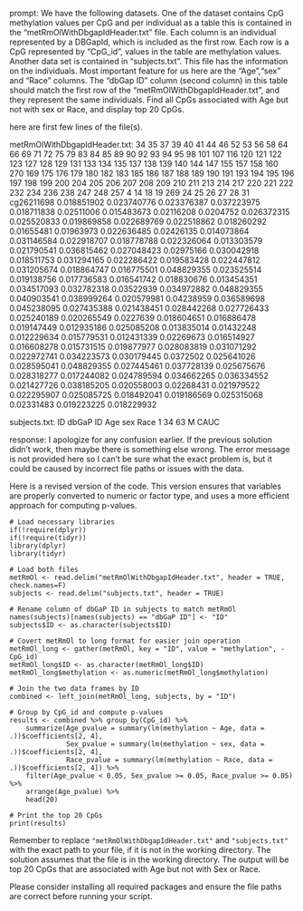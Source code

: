 prompt:
We have the following datasets. One of the dataset contains CpG methylation values per CpG and per individual as a table this is contained in the “metRmOlWithDbgapIdHeader.txt” file. Each column is an individual represented by a DBGapId, which is included as the first row. Each row is a CpG represented by "CpG_id", values in the table are methylation values. Another data set is contained in “subjects.txt”. This file has the information on the individuals. Most important feature for us here are the "Age","sex" and "Race" columns. The "dbGap ID" column (second column) in this table should match the first row of the "metRmOlWithDbgapIdHeader.txt", and they represent the same individuals. Find all CpGs associated with Age but not with sex or Race, and display top 20 CpGs.

here are first few lines of the file(s).

metRmOlWithDbgapIdHeader.txt:
	34	35	37	39	40	41	44	46	52	53	56	58	64	66	69	71	72	75	79	83	84	85	89	90	92	93	94	95	98	101	107	116	120	121	122	123	127	128	129	131	133	134	135	137	138	139	140	144	147	155	157	158	160	270	169	175	176	179	180	182	183	185	186	187	188	189	190	191	193	194	195	196	197	198	199	200	204	205	206	207	208	209	210	211	213	214	217	220	221	222	232	234	236	238	247	248	257	4	14	18	19	269	24	25	26	27	28	31
cg26211698	0.018851902	0.023740776	0.023376387	0.037223975	0.018711838	0.02511006	0.015483673	0.02116208	0.0204752	0.026372315	0.025520833	0.019869858	0.022689769	0.022518862	0.018260292	0.01655481	0.01963973	0.022636485	0.02426135	0.014073864	0.031146584	0.022918707	0.018778788	0.022326064	0.013303579	0.021790541	0.036815462	0.027048423	0.02975166	0.030042918	0.018511753	0.031294165	0.022286422	0.019583428	0.022447812	0.031205674	0.018864747	0.016775501	0.048829355	0.023525514	0.019138756	0.017736583	0.016541742	0.018830676	0.013454351	0.034517093	0.032782318	0.03522939	0.034972882	0.048829355	0.040903541	0.038999264	0.020579981	0.04238959	0.036589698	0.045238095	0.027435388	0.021438451	0.028442268	0.027726433	0.025240189	0.020265549	0.0227639	0.018604651	0.016886478	0.019147449	0.012935186	0.025085208	0.013835014	0.01432248	0.012229634	0.015779531	0.012431339	0.02269673	0.016514927	0.016608278	0.015731515	0.019877977	0.028083819	0.031071292	0.022972741	0.034223573	0.030179445	0.0372502	0.025641026	0.028595041	0.048829355	0.027445461	0.037728139	0.025675676	0.028318277	0.017244082	0.024789594	0.034662265	0.036334552	0.021427726	0.038185205	0.020558003	0.02268431	0.021979522	0.022295907	0.025085725	0.018492041	0.019186569	0.025315068	0.02331483	0.019223225	0.018229932


subjects.txt:
ID	dbGaP ID	Age	sex	Race
1	34	63	M	CAUC


response:
I apologize for any confusion earlier. If the previous solution didn't work, then maybe there is something else wrong. The error message is not provided here so I can't be sure what the exact problem is, but it could be caused by incorrect file paths or issues with the data.

Here is a revised version of the code. This version ensures that variables are properly converted to numeric or factor type, and uses a more efficient approach for computing p-values.

```
# Load necessary libraries
if(!require(dplyr)) 
if(!require(tidyr)) 
library(dplyr)
library(tidyr)

# Load both files
metRmOl <- read.delim("metRmOlWithDbgapIdHeader.txt", header = TRUE, check.names=F)
subjects <- read.delim("subjects.txt", header = TRUE)

# Rename column of dbGaP ID in subjects to match metRmOl
names(subjects)[names(subjects) == "dbGaP ID"] <- "ID"
subjects$ID <- as.character(subjects$ID)

# Covert metRmOl to long format for easier join operation
metRmOl_long <- gather(metRmOl, key = "ID", value = "methylation", -CpG_id)
metRmOl_long$ID <- as.character(metRmOl_long$ID)
metRmOl_long$methylation <- as.numeric(metRmOl_long$methylation)

# Join the two data frames by ID
combined <- left_join(metRmOl_long, subjects, by = "ID")

# Group by CpG_id and compute p-values
results <- combined %>% group_by(CpG_id) %>%
    summarize(Age_pvalue = summary(lm(methylation ~ Age, data = .))$coefficients[2, 4],
              Sex_pvalue = summary(lm(methylation ~ sex, data = .))$coefficients[2, 4],
              Race_pvalue = summary(lm(methylation ~ Race, data = .))$coefficients[2, 4]) %>%
    filter(Age_pvalue < 0.05, Sex_pvalue >= 0.05, Race_pvalue >= 0.05) %>%
    arrange(Age_pvalue) %>%
    head(20)

# Print the top 20 CpGs
print(results)
```

Remember to replace `"metRmOlWithDbgapIdHeader.txt"` and `"subjects.txt"` with the exact path to your file, if it is not in the working directory. The solution assumes that the file is in the working directory. The output will be top 20 CpGs that are associated with Age but not with Sex or Race.

Please consider installing all required packages and ensure the file paths are correct before running your script.
